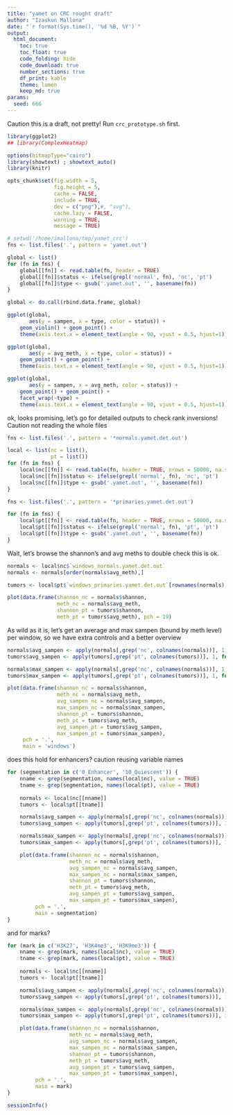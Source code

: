 ```yaml
---
title: "yamet on CRC rought draft"
author: "Izaskun Mallona"
date: "`r format(Sys.time(), '%d %B, %Y')`"
output:
  html_document:
    toc: true
    toc_float: true
    code_folding: hide
    code_download: true
    number_sections: true
    df_print: kable
    theme: lumen
    keep_md: true
params:
  seed: 666
---
```


Caution this is a draft, not pretty! Run `crc_prototype.sh` first.


```r
library(ggplot2)
## library(ComplexHeatmap)

options(bitmapType="cairo")
library(showtext) ; showtext_auto()
library(knitr)
```

```r
opts_chunk$set(fig.width = 5,
               fig.height = 5,
               cache = FALSE,
               include = TRUE,
               dev = c("png"),#, "svg"),
               cache.lazy = FALSE,
               warning = TRUE,
               message = TRUE)
```


```r
# setwd('/home/imallona/tmp/yamet_crc')
fns <- list.files('.', pattern = 'yamet.out')

global <- list()
for (fn in fns) {
    global[[fn]] <- read.table(fn, header = TRUE)
    global[[fn]]$status <- ifelse(grepl('normal', fn), 'nc', 'pt')
    global[[fn]]$type <- gsub('.yamet.out', '', basename(fn))
}

global <- do.call(rbind.data.frame, global)

ggplot(global,
       aes(y = sampen, x = type, color = status)) +
    geom_violin() + geom_point() +
    theme(axis.text.x = element_text(angle = 90, vjust = 0.5, hjust=1))

ggplot(global,
       aes(y = avg_meth, x = type, color = status)) +
    geom_point() + geom_point() +
    theme(axis.text.x = element_text(angle = 90, vjust = 0.5, hjust=1))
```

```r

ggplot(global,
       aes(y = sampen, x = avg_meth, color = status)) +
    geom_point() + geom_point() +
    facet_wrap(~type) +
    theme(axis.text.x = element_text(angle = 90, vjust = 0.5, hjust=1))

```


ok, looks promising, let's go for detailed outputs to check rank inversions! Caution not reading the whole files

```r

fns <- list.files('.', pattern = '*normals.yamet.det.out')

local <- list(nc = list(),
              pt = list())
for (fn in fns) {
    local$nc[[fn]] <- read.table(fn, header = TRUE, nrows = 50000, na.strings = "-1")
    local$nc[[fn]]$status <- ifelse(grepl('normal', fn), 'nc', 'pt')
    local$nc[[fn]]$type <- gsub('.yamet.out', '', basename(fn))
}

fns <- list.files('.', pattern = '*primaries.yamet.det.out')

for (fn in fns) {
    local$pt[[fn]] <- read.table(fn, header = TRUE, nrows = 50000, na.strings = "-1")
    local$pt[[fn]]$status <- ifelse(grepl('normal', fn), 'pt', 'pt')
    local$pt[[fn]]$type <- gsub('.yamet.out', '', basename(fn))
}

```

<!-- superdirty, correlation plots of some pt vs some pt cells for some segmentation, e.g. quiescent -->

<!-- ```{r} -->

<!-- tumors <- local$pt$`10_Quiescent_primaries.yamet.det.out` -->
<!-- normals <- local$nc$`10_Quiescent_normals.yamet.det.out` -->

<!-- set.seed(36) -->
<!-- ts <- sample(ncol(tumors[,grep('yametized', colnames(tumors))]), 5) -->
<!-- set.seed(35466) -->
<!-- ns <- sample(ncol(normals[,grep('yametized', colnames(normals))]), 5) -->


<!-- tumors <- tumors[,grep('yametized', colnames(tumors), value = TRUE)[ts]] -->
<!-- normals <- normals[,grep('yametized', colnames(normals), value = TRUE)[ns]] -->

<!-- fd <- cbind(normals, tumors) -->
<!-- dim(fd) -->
<!-- plot(fd, pch = 19) -->
<!-- ``` -->

<!-- Same with per feature heatmaps -->

<!-- ```{r} -->
<!-- # reduce sparsity -->

<!-- fd <- fd[apply(fd, 1, function(x) sum(is.na(x)) < 5),] -->


<!-- ## order according to the normals' entropy -->

<!-- fd <- fd[names(sort(apply(fd, 1, function(x) mean(x, na.rm = TRUE)))),] -->


<!-- Heatmap(as.matrix(fd), cluster_rows = FALSE, cluster_columns = FALSE) -->

<!-- ``` -->

Wait, let's browse the shannon's and avg meths to double check this is ok.



```r


normals <- local$nc$`windows_normals.yamet.det.out`
normals <- normals[order(normals$avg_meth),]

tumors <- local$pt$`windows_primaries.yamet.det.out`[rownames(normals),]

plot(data.frame(shannon_nc = normals$shannon,
                meth_nc = normals$avg_meth,
                shannon_pt = tumors$shannon,
                meth_pt = tumors$avg_meth), pch = 19)
```

As wild as it is, let's get an average and max sampen (bound by meth level) per window, so we have extra controls and a better overview


```r
normals$avg_sampen <- apply(normals[,grep('nc', colnames(normals))], 1, function(x) mean(x, na.rm = TRUE))
tumors$avg_sampen <- apply(tumors[,grep('pt', colnames(tumors))], 1, function(x) mean(x, na.rm = TRUE))

normals$max_sampen <- apply(normals[,grep('nc', colnames(normals))], 1, function(x) max(x, na.rm = TRUE))
tumors$max_sampen <- apply(tumors[,grep('pt', colnames(tumors))], 1, function(x) max(x, na.rm = TRUE))

plot(data.frame(shannon_nc = normals$shannon,
                meth_nc = normals$avg_meth,
                avg_sampen_nc = normals$avg_sampen,
                max_sampen_nc = normals$max_sampen,
                shannon_pt = tumors$shannon,
                meth_pt = tumors$avg_meth,
                avg_sampen_pt = tumors$avg_sampen,
                max_sampen_pt = tumors$max_sampen),
     pch = '.',
     main = 'windows')

```

does this hold for enhancers? caution reusing variable names



```r
for (segmentation in c('0_Enhancer', '10_Quiescent')) {
    nname <- grep(segmentation, names(local$nc), value = TRUE)
    tname <- grep(segmentation, names(local$pt), value = TRUE)
    
    normals <- local$nc[[nname]]
    tumors <- local$pt[[tname]]

    normals$avg_sampen <- apply(normals[,grep('nc', colnames(normals))], 1, function(x) mean(x, na.rm = TRUE))
    tumors$avg_sampen <- apply(tumors[,grep('pt', colnames(tumors))], 1, function(x) mean(x, na.rm = TRUE))

    normals$max_sampen <- apply(normals[,grep('nc', colnames(normals))], 1, function(x) max(x, na.rm = TRUE))
    tumors$max_sampen <- apply(tumors[,grep('pt', colnames(tumors))], 1, function(x) max(x, na.rm = TRUE))

    plot(data.frame(shannon_nc = normals$shannon,
                    meth_nc = normals$avg_meth,
                    avg_sampen_nc = normals$avg_sampen,
                    max_sampen_nc = normals$max_sampen,
                    shannon_pt = tumors$shannon,
                    meth_pt = tumors$avg_meth,
                    avg_sampen_pt = tumors$avg_sampen,
                    max_sampen_pt = tumors$max_sampen),
         pch = '.',
         main = segmentation)
}
```

and for marks?


```r
for (mark in c('H3K27', 'H3K4me3', 'H3K9me3')) {
    nname <- grep(mark, names(local$nc), value = TRUE)
    tname <- grep(mark, names(local$pt), value = TRUE)
    
    normals <- local$nc[[nname]]
    tumors <- local$pt[[tname]]

    normals$avg_sampen <- apply(normals[,grep('nc', colnames(normals))], 1, function(x) mean(x, na.rm = TRUE))
    tumors$avg_sampen <- apply(tumors[,grep('pt', colnames(tumors))], 1, function(x) mean(x, na.rm = TRUE))

    normals$max_sampen <- apply(normals[,grep('nc', colnames(normals))], 1, function(x) max(x, na.rm = TRUE))
    tumors$max_sampen <- apply(tumors[,grep('pt', colnames(tumors))], 1, function(x) max(x, na.rm = TRUE))

    plot(data.frame(shannon_nc = normals$shannon,
                    meth_nc = normals$avg_meth,
                    avg_sampen_nc = normals$avg_sampen,
                    max_sampen_nc = normals$max_sampen,
                    shannon_pt = tumors$shannon,
                    meth_pt = tumors$avg_meth,
                    avg_sampen_pt = tumors$avg_sampen,
                    max_sampen_pt = tumors$max_sampen),
         pch = '.',
         main = mark)
}
```

```r
sessionInfo()
```
